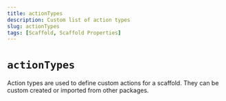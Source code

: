 ```yaml
---
title: actionTypes
description: Custom list of action types
slug: actionTypes
tags: [Scaffold, Scaffold Properties]
---
```


# `actionTypes`

Action types are used to define custom actions for a scaffold. They can be custom created or imported from other packages.

